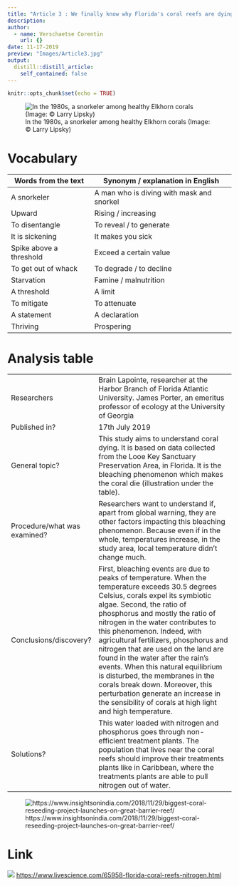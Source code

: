 ```yaml
---
title: "Article 3 : We finally know why Florida's coral reefs are dying, and it's not just climate change"
description: 
author:
  - name: Verschaetse Corentin
    url: {}
date: 11-17-2019
preview: "Images/Article3.jpg"
output:
  distill::distill_article:
    self_contained: false
---
```


```r
knitr::opts_chunk$set(echo = TRUE)
```

![In the 1980s, a snorkeler among healthy Elkhorn corals (Image: © Larry Lipsky)](Images/Article3.jpg)

# Vocabulary

| Words from the text     | Synonym / explanation in English |
| ----------------------- | -------------------------------- |
| A snorkeler             | A man who is diving with mask and snorkel |
| Upward                  | Rising / increasing              |
| To disentangle          | To reveal / to generate          |
| It is sickening         | It makes you sick                |
| Spike above a threshold | Exceed a certain value           |
| To get out of whack     | To degrade / to decline          |
| Starvation              | Famine / malnutrition            |
| A threshold             | A limit                          |
| To mitigate             | To attenuate                     |
| A statement             | A declaration                    |
| Thriving                | Prospering                       |

# Analysis table

|                              |                                                                                                                                                                                                                                                                                                                                                                                                                                                                                          |
| ---------------------------- | ---------------------------------------------------------------------------------------------------------------------------------------------------------------------------------------------------------------------------------------------------------------------------------------------------------------------------------------------------------------------------------------------------------------------------------------------------------------------------------------- |
| Researchers                  | Brain Lapointe, researcher at the Harbor Branch of Florida Atlantic University.  James Porter, an emeritus professor of ecology at the University of Georgia                                                                                                                                                                                                                                                                                                                             |
| Published in?                | 17th July 2019                                                                                                                                                                                                                                                                                                                                                                                                                                                                             |
| General topic?               | This study aims to understand coral dying. It is based on data collected from the Looe Key Sanctuary Preservation Area, in Florida.   It is the bleaching phenomenon which makes the coral die (illustration under the table).                                                                                                                                                                                                                                                                                          |
| Procedure/what was examined? | Researchers want to understand if, apart from global warning, they are other factors impacting this bleaching phenomenon. Because even if in the whole, temperatures increase, in the study area, local temperature didn’t change much.                                                                                                                                                                                                                                                  |
| Conclusions/discovery?       | First, bleaching events are due to peaks of temperature. When the temperature exceeds 30.5 degrees Celsius, corals expel its symbiotic algae. Second, the ratio of phosphorus and mostly the ratio of nitrogen in the water contributes to this phenomenon. Indeed, with agricultural fertilizers, phosphorus and nitrogen that are used on the land are found in the water after the rain’s events. When this natural equilibrium is disturbed, the membranes in the corals break down. Moreover, this perturbation generate an increase in the sensibility of corals at high light and high temperature.|
| Solutions?                   | This water loaded with nitrogen and phosphorus goes through non-efficient treatment plants. The population that lives near the coral reefs should improve their treatments plants like in Caribbean, where the treatments plants are able to pull nitrogen out of water.                                                                                                                                                                                                                 |

![https://www.insightsonindia.com/2018/11/29/biggest-coral-reseeding-project-launches-on-great-barrier-reef/](Images/Coral-Bleaching.jpg)

# Link

![](Images/livescience.png)
<https://www.livescience.com/65958-florida-coral-reefs-nitrogen.html>
